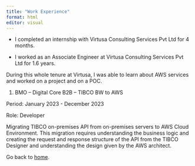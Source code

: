 ```yaml
---
title: "Work Experience"
format: html
editor: visual
---
```


-   I completed an internship with Virtusa Consulting Services Pvt Ltd for 4 months.

-   I worked as an Associate Engineer at Virtusa Consulting Services Pvt Ltd for 1.6 years.

During this whole tenure at Virtusa, I was able to learn about AWS services and worked on a project and on a POC.

1.  BMO – Digital Core B2B – TIBCO BW to AWS

Period: January 2023 - December 2023

Role: Developer

Migrating TIBCO on-premises API from on-premises servers to AWS Cloud Environment. This migration requires understanding the business logic and creating the request and response structure of the API from the TIBCO Designer and understanding the design given by the AWS architect.

Go back to [home](https://anushadusakanti15.github.io/).
